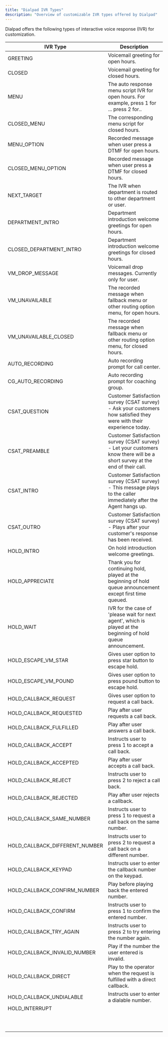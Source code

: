 ```yaml
---
title: "Dialpad IVR Types"
description: "Overview of customizable IVR types offered by Dialpad"
---
```

Dialpad offers the following types of interactive voice response (IVR) for customization.

| IVR Type | Description |
| --- | --- |
| GREETING | Voicemail greeting for open hours. |
| CLOSED | Voicemail greeting for closed hours. |
| MENU | The auto response menu script IVR for open hours. For example, press 1 for ... press 2 for.. |
| CLOSED\_MENU | The corresponding menu script for closed hours. |
| MENU\_OPTION | Recorded message when user press a DTMF for open hours. |
| CLOSED\_MENU\_OPTION | Recorded message when user press a DTMF for closed hours. |
| NEXT\_TARGET | The IVR when department is routed to other department or user. |
| DEPARTMENT\_INTRO | Department introduction welcome greetings for open hours. |
| CLOSED\_DEPARTMENT\_INTRO | Department introduction welcome greetings for closed hours. |
| VM\_DROP\_MESSAGE | Voicemail drop messages. Currently only for user. |
| VM\_UNAVAILABLE | The recorded message when fallback menu or other routing option menu, for open hours. |
| VM\_UNAVAILABLE\_CLOSED | The recorded message when fallback menu or other routing option menu, for closed hours. |
| AUTO\_RECORDING | Auto recording prompt for call center. |
| CG\_AUTO\_RECORDING | Auto recording prompt for coaching group. |
| CSAT\_QUESTION | Customer Satisfaction survey (CSAT survey) - Ask your customers how satisfied they were with their experience today. |
| CSAT\_PREAMBLE | Customer Satisfaction survey (CSAT survey) - Let your customers know there will be a short survey at the end of their call. |
| CSAT\_INTRO | Customer Satisfaction survey (CSAT survey) - This message plays to the caller immediately after the Agent hangs up. |
| CSAT\_OUTRO | Customer Satisfaction survey (CSAT survey) - Plays after your customer's response has been received. |
| HOLD\_INTRO | On hold introduction welcome greetings. |
| HOLD\_APPRECIATE | Thank you for continuing hold, played at the beginning of hold queue announcement except first time queued. |
| HOLD\_WAIT | IVR for the case of 'please wait for next agent', which is played at the beginning of hold queue announcement. |
| HOLD\_ESCAPE\_VM\_STAR | Gives user option to press star button to escape hold. |
| HOLD\_ESCAPE\_VM\_POUND | Gives user option to press pound button to escape hold. |
| HOLD\_CALLBACK\_REQUEST | Gives user option to request a call back. |
| HOLD\_CALLBACK\_REQUESTED | Play after user requests a call back. |
| HOLD\_CALLBACK\_FULFILLED | Play after user answers a call back. |
| HOLD\_CALLBACK\_ACCEPT | Instructs user to press 1 to accept a call back. |
| HOLD\_CALLBACK\_ACCEPTED | Play after user accepts a call back. |
| HOLD\_CALLBACK\_REJECT | Instructs user to press 2 to reject a call back. |
| HOLD\_CALLBACK\_REJECTED | Play after user rejects a callback. |
| HOLD\_CALLBACK\_SAME\_NUMBER | Instructs user to press 1 to request a call back on the same number. |
| HOLD\_CALLBACK\_DIFFERENT\_NUMBER | Instructs user to press 2 to request a call back on a different number. |
| HOLD\_CALLBACK\_KEYPAD | Instructs user to enter the callback number on the keypad. |
| HOLD\_CALLBACK\_CONFIRM\_NUMBER | Play before playing back the entered number. |
| HOLD\_CALLBACK\_CONFIRM | Instructs user to press 1 to confirm the entered number. |
| HOLD\_CALLBACK\_TRY\_AGAIN | Instructs user to press 2 to try entering the number again. |
| HOLD\_CALLBACK\_INVALID\_NUMBER | Play if the number the user entered is invalid. |
| HOLD\_CALLBACK\_DIRECT | Play to the operator when the request is fulfilled with a direct callback. |
| HOLD\_CALLBACK\_UNDIALABLE | Instructs user to enter a dialable number. |
| HOLD\_INTERRUPT |     |
|     |     |
|     |     |
|     |     |
|     |     |
|     |     |
|     |     |
|     |     |
|     |     |
|     |     |
|     |     |